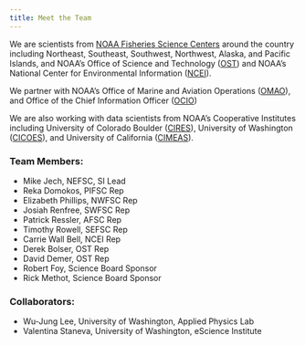 ```yaml
---
title: Meet the Team
---
```


We are scientists from [NOAA Fisheries Science Centers](https://www.fisheries.noaa.gov/contact-directory/science-centers) around the country including Northeast, Southeast, Southwest, Northwest, Alaska, and Pacific Islands, and NOAA's Office of Science and Technology ([OST](https://www.fisheries.noaa.gov/about/office-science-and-technology)) and NOAA's National Center for Environmental Information ([NCEI](https://www.ncei.noaa.gov/about-us)).

We partner with NOAA's Office of Marine and Aviation Operations ([OMAO](https://www.omao.noaa.gov/about)), and Office of the Chief Information Officer ([OCIO](https://www.noaa.gov/organization/information-technology/about-ocio))

We are also working with data scientists from NOAA's Cooperative Institutes including University of Colorado Boulder ([CIRES](https://cires.colorado.edu/about)), University of Washington ([CICOES](https://cicoes.uw.edu/about/)), and University of California ([CIMEAS](https://cimeas.ucsd.edu/about/)).

### Team Members:

-   Mike Jech, NEFSC, SI Lead
-   Reka Domokos, PIFSC Rep
-   Elizabeth Phillips, NWFSC Rep
-   Josiah Renfree, SWFSC Rep
-   Patrick Ressler, AFSC Rep
-   Timothy Rowell, SEFSC Rep
-   Carrie Wall Bell, NCEI Rep
-   Derek Bolser, OST Rep
-   David Demer, OST Rep
-   Robert Foy, Science Board Sponsor
-   Rick Methot, Science Board Sponsor

### Collaborators:

-   Wu-Jung Lee, University of Washington, Applied Physics Lab
-   Valentina Staneva, University of Washington, eScience Institute
